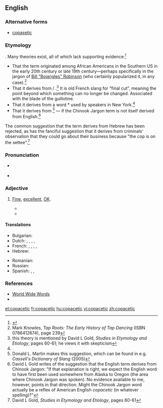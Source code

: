 {{was wotd|2010|January|25}}
==English==

===Alternative forms===
* [[copasetic]]

===Etymology===
{{unk.|en}}. Many theories exist, all of which lack supporting evidence:<ref>{{R:Dictionary.com|copacetic}}</ref>
* That the term originated among African Americans in the Southern US in the early 20th century or late 19th century—perhaps specifically in the jargon of [[w:Bill Robinson|Bill "Bojangles" Robinson]] (who certainly popularized it, in any case).<ref>Mark Knowles, ''Tap Roots: The Early History of Tap Dancing'' (ISBN 0786412674), page 239</ref>
* That it derives from {{etyl|frc|-}} {{m|fr||coup esètique}} / {{m|fr||coupersètique|capable of being coped with successfully; able to cope with anything and everything}}.<ref name="Gold">this theory is mentioned by David L Gold, ''Studies in Etymology and Etiology'', pages 60-61; he views it with skepticism</ref> It is old French slang for "final cut", meaning the point beyond which something can no longer be changed. Associated with the blade of the guillotine.
* That it derives from a word *{{m|it||copasetti}} used by {{etyl|it|-}} speakers in New York.<ref name="Gold"></ref>
* That it derives from {{etyl|chn|-}} {{m|chn||copasenee|everything is satisfactory}}<ref>Donald L. Martin makes this suggestion, which can be found in e.g. ''Cassell's Dictionary of Slang'' (2005)</ref> — if the Chinook Jargon term is not itself derived from English.<ref>David L Gold writes of the suggestion that the English term derives from Chinook Jargon: "If that explanation is right, we expect the English word to have first been used somewhere from Alaska to Oregon (the area where Chinook Jargon was spoken). No evidence available to me, however, points in that direction. Might the Chinook Jargon word actually be a reflex of American English ''copacetic'' (in whatever spelling)?"</ref>

The common suggestion that the term derives from Hebrew {{m|he||[[כל#Hebrew|הכל]] <!--x--> [[סדר#Hebrew|בסדר]]|everything is in order|tr=hakól b'séder}} has been rejected, as has the fanciful suggestion that it derives from criminals' observation that they could go about their business because "the cop is on the settee".<ref name="Gold 2">David L Gold, ''Studies in Etymology and Etiology'', pages 60-61</ref>

===Pronunciation===
* {{a|UK}} {{IPA|/kəʊ.pəˈsɛt.ɪk/|lang=en}}
* {{a|US}} {{IPA|/ˌkoʊ.pəˈsɛt.ɪk/|lang=en}}

===Adjective===
{{en-adj}}

# {{label|en|US}} [[fine|Fine]], [[excellent]], [[OK]].
#* {{quote-book|author=Irving Bacheller|authorlink=Irving Bacheller|title=A Man for the Ages: A Story of the Builders of Democracy|url=http://books.google.ca/books?id=ui4wAAAAYAAJ|location=New York, N.Y.|publisher={{w|Grosset & Dunlap}}|year=1919|pages=69 and 287|oclc=648098|passage=["]...&nbsp;an' as to looks I'd call him, as ye might say, real '''copasetic'''." Mrs. Lukins expressed this opinion solemnly and with a slight cough. Its last word stood for nothing more than an indefinite depth of meaning.&nbsp;[...] There was one other word in her lexicon which was in the nature of a jewel to be used only on special occasions. It was the word "'''copasetic'''".}}
#* {{quote-news|author=Sam Borden|title=For bellicose Brazil, payback carries heavy price: Loss of Neymar &#91;''International New York Times'' version: Brazil and referee share some blame for Neymar's injury: Spaniard's failure to curb early pattern of fouls is seen as major factor (7 July 2014, p.&nbsp;13)&#93;|work={{w|The New York Times}}|date=5 July 2014|passage=Colombia and Brazil were supposed to be more '''copacetic'''.}}

====Translations====
{{trans-top|fine, excellent, going just right, swell}}
* Bulgarian: {{t+|bg|отличен|tr=otlíčen}}
* Dutch: {{t+|nl|super}}, {{t+|fr|extra}}, {{t|nl|zeer tevreden}}, {{t+|nl|ok}}, {{t+|nl|geniaal}}
* French: {{t+|fr|super}}, {{t+|fr|extra}}, {{t|fr|super-extra}}, {{t+|fr|ok}}, {{t+|fr|genial}}
* Hebrew: {{t|he|בסדר|m|m-p|f|f-p|sc=Hebr}}
{{trans-mid}}
* Romanian: {{t+|ro|grozav}}
* Russian: {{t+|ru|отли́чный}}
* Spanish: {{t|es|requetebueno}}, {{t+|es|estupendo}}, {{t+|es|genial}}
{{trans-bottom}}

===References===
<references/>
* [http://www.quinion.com/words/weirdwords/ww-cop1.htm World Wide Words]
* {{R:BBS}}

[[et:copacetic]]
[[fr:copacetic]]
[[hu:copacetic]]
[[vi:copacetic]]
[[zh:copacetic]]